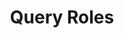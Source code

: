 ---
title: 'Query Roles'
openapi: 'GET /role/query/{company_slug}/'
'og:sitename': 'Hierarch.io - Help Center'
'og:title': 'Query Roles | Hierarch.io Help Center'
'og:logo': '/logo/logo-text-dark.png'
'og:image': '/images/help-center-banner.png'
'twitter:title': 'Query Roles | Hierarch.io Help Center'
'twitter:image': '/images/help-center-banner.png'
---
